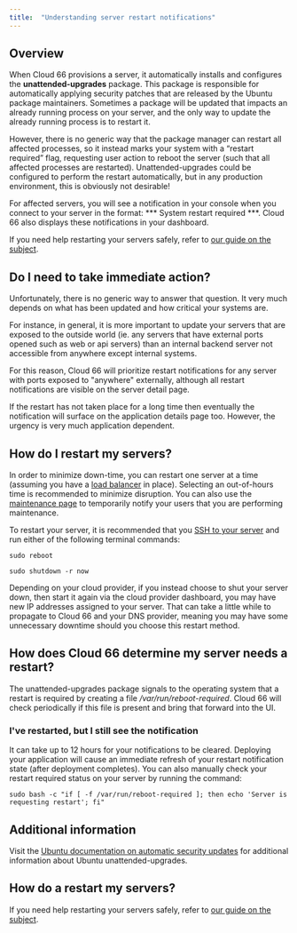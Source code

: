 ```yaml
---
title:  "Understanding server restart notifications"
---
```


## Overview

When Cloud 66 provisions a server, it automatically installs and configures the **unattended-upgrades** package. This package is responsible for automatically applying security patches that are released by the Ubuntu package maintainers. Sometimes a package will be updated that impacts an already running process on your server, and the only way to update the already running process is to restart it. 

However, there is no generic way that the package manager can restart all affected processes, so it instead marks your system with a “restart required” flag, requesting user action to reboot the server (such that all affected processes are restarted). Unattended-upgrades could be configured to perform the restart automatically, but in any production environment, this is obviously not desirable! 

For affected servers, you will see a notification in your console when you connect to your server in the format: *** System restart required ***. Cloud 66 also displays these notifications in your dashboard.

If you need help restarting your servers safely, refer to [our guide on the subject](/:product/:version?/servers/managing-required-restarts).

## Do I need to take immediate action?

Unfortunately, there is no generic way to answer that question. It very much depends on what has been updated and how critical your systems are. 

For instance, in general, it is more important to update your servers that are exposed to the outside world (ie. any servers that have external ports opened such as web or api servers) than an internal backend server not accessible from anywhere except internal systems. 

For this reason, Cloud 66 will prioritize restart notifications for any server with ports exposed to "anywhere" externally, although all restart notifications are visible on the server detail page. 

If the restart has not taken place for a long time then eventually the notification will surface on the application details page too. However, the urgency is very much application dependent.

## How do I restart my servers?
In order to minimize down-time, you can restart one server at a time (assuming you have a [load balancer](/:product/:version?/load-balancers/load-balancer) in place). Selecting an out-of-hours time is recommended to minimize disruption. You can also use the [maintenance page](/:product/:version?/deployment/using-maintenance-mode) to temporarily notify your users that you are performing maintenance.

To restart your server, it is recommended that you [SSH to your server](/:product/:version?/servers/ssh-to-server) and run either of the following terminal commands:

```shell
sudo reboot 
```

```shell
sudo shutdown -r now
```

<Callout type="info" title="New IP may be assigned">
Depending on your cloud provider, if you instead choose to shut your server down, then start it again via the cloud provider dashboard, you may have new IP addresses assigned to your server. That can take a little while to propagate to Cloud 66 and your DNS provider, meaning you may have some unnecessary downtime should you choose this restart method.

</Callout>

## How does Cloud 66 determine my server needs a restart?

The unattended-upgrades package signals to the operating system that a restart is required by creating a file */var/run/reboot-required*. Cloud 66 will check periodically if this file is present and bring that forward into the UI. 

### I've restarted, but I still see the notification

It can take up to 12 hours for your notifications to be cleared. Deploying your application will cause an immediate refresh of your restart notification state (after deployment completes). You can also manually check your restart required status on your server by running the command:

```shell
sudo bash -c "if [ -f /var/run/reboot-required ]; then echo 'Server is requesting restart'; fi"
```

## Additional information

Visit the [Ubuntu documentation on automatic security updates](https://help.ubuntu.com/community/AutomaticSecurityUpdates) for additional information about Ubuntu unattended-upgrades.

## How do a restart my servers?

If you need help restarting your servers safely, refer to [our guide on the subject](/:product/:version?/servers/managing-required-restarts).